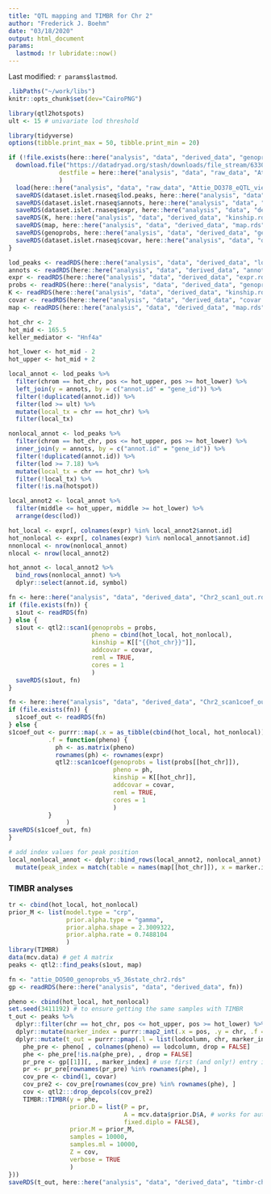 ```yaml
---
title: "QTL mapping and TIMBR for Chr 2"
author: "Frederick J. Boehm"
date: "03/18/2020"
output: html_document
params:
  lastmod: !r lubridate::now()
---
```


Last modified: `r params$lastmod`.


```r
.libPaths("~/work/libs")
knitr::opts_chunk$set(dev="CairoPNG")
```



```r
library(qtl2hotspots)
ult <- 15 # univariate lod threshold
```

```r
library(tidyverse)
options(tibble.print_max = 50, tibble.print_min = 20)
```



```r
if (!file.exists(here::here("analysis", "data", "derived_data", "genoprobs.rds"))){
  download.file("https://datadryad.org/stash/downloads/file_stream/63306",
              destfile = here::here("analysis", "data", "raw_data", "Attie_DO378_eQTL_viewer_v1.Rdata")
              )
  load(here::here("analysis", "data", "raw_data", "Attie_DO378_eQTL_viewer_v1.Rdata"))
  saveRDS(dataset.islet.rnaseq$lod.peaks, here::here("analysis", "data", "derived_data", "lod_peaks.rds"))
  saveRDS(dataset.islet.rnaseq$annots, here::here("analysis", "data", "derived_data", "annots.rds"))
  saveRDS(dataset.islet.rnaseq$expr, here::here("analysis", "data", "derived_data", "expr.rds"))
  saveRDS(K, here::here("analysis", "data", "derived_data", "kinship.rds"))
  saveRDS(map, here::here("analysis", "data", "derived_data", "map.rds"))
  saveRDS(genoprobs, here::here("analysis", "data", "derived_data", "genoprobs.rds"))
  saveRDS(dataset.islet.rnaseq$covar, here::here("analysis", "data", "derived_data", "covar.rds"))
}
```

```r
lod_peaks <- readRDS(here::here("analysis", "data", "derived_data", "lod_peaks.rds"))
annots <- readRDS(here::here("analysis", "data", "derived_data", "annots.rds"))
expr <- readRDS(here::here("analysis", "data", "derived_data", "expr.rds"))
probs <- readRDS(here::here("analysis", "data", "derived_data", "genoprobs.rds"))
K <- readRDS(here::here("analysis", "data", "derived_data", "kinship.rds"))
covar <- readRDS(here::here("analysis", "data", "derived_data", "covar.rds"))
map <- readRDS(here::here("analysis", "data", "derived_data", "map.rds"))
```

```r
hot_chr <- 2
hot_mid <- 165.5
keller_mediator <- "Hnf4a"
```

```r
hot_lower <- hot_mid - 2
hot_upper <- hot_mid + 2
```




```r
local_annot <- lod_peaks %>%
  filter(chrom == hot_chr, pos <= hot_upper, pos >= hot_lower) %>%
  left_join(y = annots, by = c("annot.id" = "gene_id")) %>%
  filter(!duplicated(annot.id)) %>%
  filter(lod >= ult) %>%
  mutate(local_tx = chr == hot_chr) %>%
  filter(local_tx)
```


```r
nonlocal_annot <- lod_peaks %>%
  filter(chrom == hot_chr, pos <= hot_upper, pos >= hot_lower) %>%
  inner_join(y = annots, by = c("annot.id" = "gene_id")) %>%
  filter(!duplicated(annot.id)) %>%
  filter(lod >= 7.18) %>%
  mutate(local_tx = chr == hot_chr) %>%
  filter(!local_tx) %>%
  filter(!is.na(hotspot))
```



```r
local_annot2 <- local_annot %>%
  filter(middle <= hot_upper, middle >= hot_lower) %>% 
  arrange(desc(lod))
```


```r
hot_local <- expr[, colnames(expr) %in% local_annot2$annot.id]
hot_nonlocal <- expr[, colnames(expr) %in% nonlocal_annot$annot.id]
nnonlocal <- nrow(nonlocal_annot)
nlocal <- nrow(local_annot2)
```


```r
hot_annot <- local_annot2 %>%
  bind_rows(nonlocal_annot) %>%
  dplyr::select(annot.id, symbol)
```




```r
fn <- here::here("analysis", "data", "derived_data", "Chr2_scan1_out.rds")
if (file.exists(fn)) {
  s1out <- readRDS(fn)
} else {
  s1out <- qtl2::scan1(genoprobs = probs, 
                       pheno = cbind(hot_local, hot_nonlocal), 
                       kinship = K[["{{hot_chr}}"]], 
                       addcovar = covar, 
                       reml = TRUE, 
                       cores = 1
                       )
  saveRDS(s1out, fn)
}
```



```r
fn <- here::here("analysis", "data", "derived_data", "Chr2_scan1coef_out.rds")
if (file.exists(fn)) {
  s1coef_out <- readRDS(fn)
} else {
s1coef_out <- purrr::map(.x = as_tibble(cbind(hot_local, hot_nonlocal)), 
           .f = function(pheno) {
             ph <- as.matrix(pheno)
             rownames(ph) <- rownames(expr)
             qtl2::scan1coef(genoprobs = list(probs[[hot_chr]]), 
                             pheno = ph, 
                             kinship = K[[hot_chr]], 
                             addcovar = covar, 
                             reml = TRUE, 
                             cores = 1
                             )
           }
                )
saveRDS(s1coef_out, fn)
}
```



```r
# add index values for peak position
local_nonlocal_annot <- dplyr::bind_rows(local_annot2, nonlocal_annot) %>%
  mutate(peak_index = match(table = names(map[[hot_chr]]), x = marker.id)) 
```



### TIMBR analyses





```r
tr <- cbind(hot_local, hot_nonlocal)
prior_M <- list(model.type = "crp",
                prior.alpha.type = "gamma",
                prior.alpha.shape = 2.3009322,
                prior.alpha.rate = 0.7488104
                )
library(TIMBR)
data(mcv.data) # get A matrix
peaks <- qtl2::find_peaks(s1out, map)
```

```r
fn <- "attie_DO500_genoprobs_v5_36state_chr2.rds"
gp <- readRDS(here::here("analysis", "data", "derived_data", fn))
```



```r
pheno <- cbind(hot_local, hot_nonlocal)
set.seed(3411192) # to ensure getting the same samples with TIMBR
t_out <- peaks %>%
  dplyr::filter(chr == hot_chr, pos <= hot_upper, pos >= hot_lower) %>%
  dplyr::mutate(marker_index = purrr::map2_int(.x = pos, .y = chr, .f = function(x, y) which(map[[y]] == x))) %>%
  dplyr::mutate(t_out = purrr::pmap(.l = list(lodcolumn, chr, marker_index), .f = function(lodcolumn, chr, marker_index){
    phe_pre <- pheno[ , colnames(pheno) == lodcolumn, drop = FALSE]
    phe <- phe_pre[!is.na(phe_pre), , drop = FALSE]
    pr_pre <- gp[[1]][, , marker_index] # use first (and only!) entry in gp
    pr <- pr_pre[rownames(pr_pre) %in% rownames(phe), ]
    cov_pre <- cbind(1, covar)
    cov_pre2 <- cov_pre[rownames(cov_pre) %in% rownames(phe), ]
    cov <- qtl2:::drop_depcols(cov_pre2)
    TIMBR::TIMBR(y = phe, 
                 prior.D = list(P = pr, 
                                A = mcv.data$prior.D$A, # works for autosomes
                                fixed.diplo = FALSE), 
                 prior.M = prior_M, 
                 samples = 10000, 
                 samples.ml = 10000,
                 Z = cov, 
                 verbose = TRUE
                 )  
}))
saveRDS(t_out, here::here("analysis", "data", "derived_data", "timbr-chr2-10ksamples.rds"))
```




